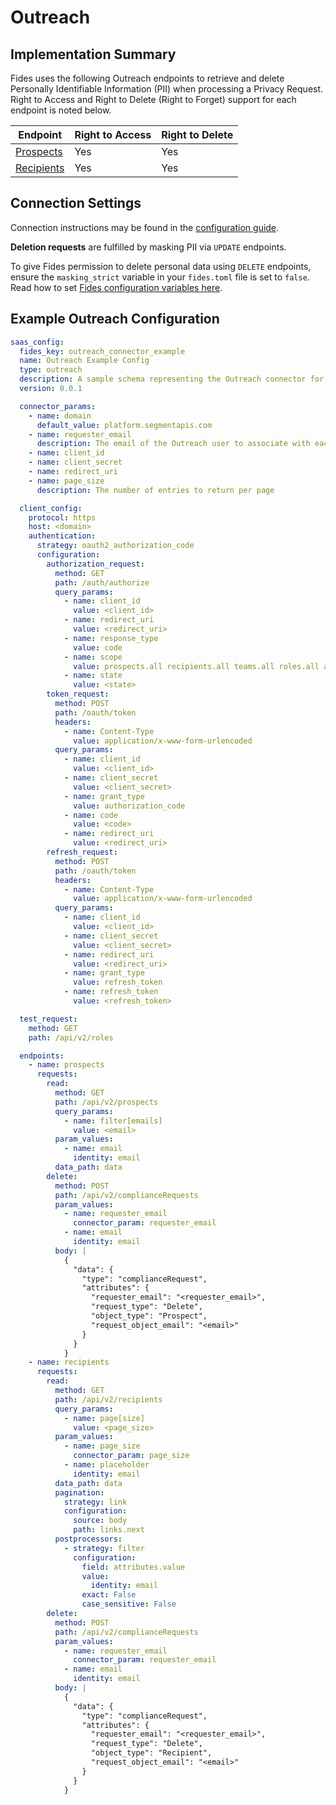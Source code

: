 
# Outreach

## Implementation Summary

Fides uses the following Outreach endpoints to retrieve and delete Personally Identifiable Information (PII) when processing a Privacy Request. Right to Access and Right to Delete (Right to Forget) support for each endpoint is noted below.

|Endpoint | Right to Access | Right to Delete |
|----|----|----|
|[Prospects](https://api.outreach.io/api/v2/docs#manage-prospects-and-accounts) | Yes | Yes |
|[Recipients](https://api.outreach.io/api/v2/docs#recipient) | Yes | Yes |

## Connection Settings


Connection instructions may be found in the [configuration guide](/docs/dev-docs/configuration/integrations/saas-integrations/saas-config).

**Deletion requests** are fulfilled by masking PII via `UPDATE` endpoints.

To give Fides permission to delete personal data using `DELETE` endpoints, ensure the `masking_strict` variable in your `fides.toml` file is set to `false`. Read how to set [Fides configuration variables here](/docs/dev-docs/configuration/configuration#configuration-variable-reference).

## Example Outreach Configuration

```yaml
saas_config:
  fides_key: outreach_connector_example
  name: Outreach Example Config
  type: outreach
  description: A sample schema representing the Outreach connector for Fides
  version: 0.0.1

  connector_params:
    - name: domain
      default_value: platform.segmentapis.com
    - name: requester_email
      description: The email of the Outreach user to associate with each automated compliance request (data_protection_request)
    - name: client_id
    - name: client_secret
    - name: redirect_uri
    - name: page_size
      description: The number of entries to return per page

  client_config:
    protocol: https
    host: <domain>
    authentication:
      strategy: oauth2_authorization_code
      configuration:
        authorization_request:
          method: GET
          path: /auth/authorize
          query_params:
            - name: client_id
              value: <client_id>
            - name: redirect_uri
              value: <redirect_uri>
            - name: response_type
              value: code
            - name: scope
              value: prospects.all recipients.all teams.all roles.all accounts.all audits.all callDispositions.all callPurposes.all calls.all complianceRequests.all contentCategories.all contentCategoryMemberships.all contentCategoryOwnerships.all duties.all emailAddresses.all events.all favorites.all mailAliases.all mailboxes.all mailings.all opportunities.all opportunityProspectRoles.all opportunityStages.all personas.all phoneNumbers.all profiles.all rulesets.all sequenceStates.all sequenceSteps.all sequenceTemplates.all sequences.all snippets.all stages.all taskPriorities.all tasks.all templates.all users.all webhooks.all
            - name: state
              value: <state>
        token_request:
          method: POST
          path: /oauth/token
          headers:
            - name: Content-Type
              value: application/x-www-form-urlencoded
          query_params:
            - name: client_id
              value: <client_id>
            - name: client_secret
              value: <client_secret>
            - name: grant_type
              value: authorization_code
            - name: code
              value: <code>
            - name: redirect_uri
              value: <redirect_uri>
        refresh_request:
          method: POST
          path: /oauth/token
          headers:
            - name: Content-Type
              value: application/x-www-form-urlencoded
          query_params:
            - name: client_id
              value: <client_id>
            - name: client_secret
              value: <client_secret>
            - name: redirect_uri
              value: <redirect_uri>
            - name: grant_type
              value: refresh_token
            - name: refresh_token
              value: <refresh_token>

  test_request:
    method: GET
    path: /api/v2/roles

  endpoints:
    - name: prospects
      requests:
        read:
          method: GET
          path: /api/v2/prospects
          query_params:
            - name: filter[emails]
              value: <email>
          param_values:
            - name: email
              identity: email
          data_path: data
        delete:
          method: POST
          path: /api/v2/complianceRequests
          param_values:
            - name: requester_email
              connector_param: requester_email
            - name: email
              identity: email
          body: |
            {
              "data": {
                "type": "complianceRequest",
                "attributes": {
                  "requester_email": "<requester_email>",
                  "request_type": "Delete",
                  "object_type": "Prospect",
                  "request_object_email": "<email>"
                }
              }
            }
    - name: recipients
      requests:
        read:
          method: GET
          path: /api/v2/recipients
          query_params:
            - name: page[size]
              value: <page_size>
          param_values:
            - name: page_size
              connector_param: page_size
            - name: placeholder
              identity: email
          data_path: data
          pagination:
            strategy: link
            configuration:
              source: body
              path: links.next
          postprocessors:
            - strategy: filter
              configuration:
                field: attributes.value
                value:
                  identity: email
                exact: False
                case_sensitive: False
        delete:
          method: POST
          path: /api/v2/complianceRequests
          param_values:
            - name: requester_email
              connector_param: requester_email
            - name: email
              identity: email
          body: |
            {
              "data": {
                "type": "complianceRequest",
                "attributes": {
                  "requester_email": "<requester_email>",
                  "request_type": "Delete",
                  "object_type": "Recipient",
                  "request_object_email": "<email>"
                }
              }
            }
```
